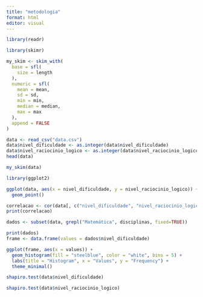 ```yaml
---
title: "metodologia"
format: html
editor: visual
---
```


```r
library(readr)
```

```r
library(skimr)
```

```r
my_skim <- skim_with(
  base = sfl(
    size = length
  ),
  numeric = sfl(
    mean = mean,
    sd = sd,
    min = min,
    median = median,
    max = max
  ),
  append = FALSE
)
```

```r
data <- read_csv("data.csv")
data$nivel_dificuldade <- as.integer(data$nivel_dificuldade)
data$nivel_raciocinio_logico <- as.integer(data$nivel_raciocinio_logico)
head(data)
```

```r
my_skim(data)
```

```r
library(ggplot2)
```

```r
ggplot(data, aes(x = nivel_dificuldade, y = nivel_raciocinio_logico)) +
  geom_point()
```

```r
correlacao <- cor(data[, c("nivel_dificuldade", "nivel_raciocinio_logico")], method = "spearman")
print(correlacao)
```

```r
dados <- subset(data, grepl("Matemática", disciplinas, fixed=TRUE))
```

```r
print(dados)
frame <- data.frame(values = dados$nivel_dificuldade)
```

```r
ggplot(frame, aes(x = values)) +
  geom_histogram(fill = "steelblue", color = "white", bins = 5) +
  labs(title = "Histogram", x = "Values", y = "Frequency") +
  theme_minimal()
```

```r
shapiro.test(data$nivel_dificuldade)
```

```r
shapiro.test(data$nivel_raciocinio_logico)
```
